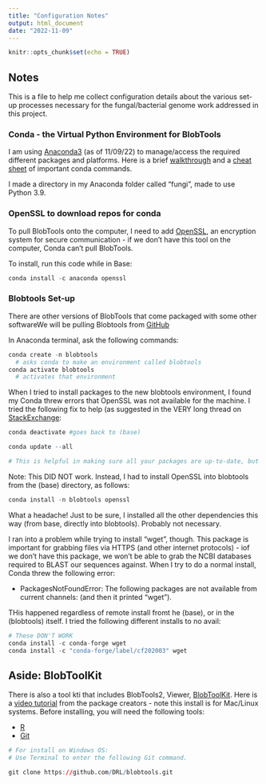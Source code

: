 ```yaml
---
title: "Configuration Notes"
output: html_document
date: "2022-11-09"
---
```


```r
knitr::opts_chunk$set(echo = TRUE)
```

## Notes

This is a file to help me collect configuration details about the various set-up processes necessary for the fungal/bacterial genome work addressed in this project.

### Conda - the Virtual Python Environment for BlobTools

I am using [Anaconda3](https://www.anaconda.com/products/distribution) (as of 11/09/22) to manage/access the required different packages and platforms.  Here is a brief [walkthrough](https://conda.io/projects/conda/en/stable/user-guide/getting-started.html) and a [cheat sheet](https://conda.io/projects/conda/en/stable/_downloads/cb0ffc4c7b1e6c0e716c066d2b077faf/conda-4.12.pdf) of important conda commands.

I made a directory in my Anaconda folder called "fungi", made to use Python 3.9.


### OpenSSL to download repos for conda

To pull BlobTools onto the computer, I need to add [OpenSSL](https://github.com/openssl/openssl), an encryption system for secure communication - if we don't have this tool on the computer, Conda can't pull BlobTools. 

To install, run this code while in Base:
```r
conda install -c anaconda openssl
```


### Blobtools Set-up

There are other versions of BlobTools that come packaged with some other softwareWe will be pulling Blobtools from [GitHub](https://github.com/DRL/blobtools)

In Anaconda terminal, ask the following commands: 

```r

conda create -n blobtools 
  # asks conda to make an environment called blobtools
conda activate blobtools
  # activates that environment

```

When I tried to install packages to the new blobtools environment, I found my Conda threw errors that OpenSSL was not available for the machine.  I tried the following fix to help (as suggested in the VERY long thread on [StackExchange](https://github.com/conda/conda/issues/11795):

```r
conda deactivate #goes back to (base)

conda update --all

# This is helpful in making sure all your packages are up-to-date, but doesn't ultimately help with this issue.
```
 
Note: This DID NOT work.  Instead, I had to install OpenSSL into blobtools from the (base) directory, as follows:
 
```r
conda install -n blobtools openssl
```
 
What a headache! Just to be sure, I installed all the other dependencies this way (from base, directly into blobtools). Probably not necessary.

I ran into a problem while trying to install "wget", though. This package is important for grabbing files via HTTPS (and other internet protocols) - iof we don't have this package, we won't be able to grab the NCBI databases required to BLAST our sequences against. When I try to do a normal install, Conda threw the following error: 

* PackagesNotFoundError: The following packages are not available from current channels: (and then it printed "wget"). 

THis happened regardless of remote install fromt he (base), or in the (blobtools) itself. I tried the following different installs to no avail:

```r
# These DON'T WORK
conda install -c conda-forge wget
conda install -c "conda-forge/label/cf202003" wget

```



## Aside: BlobToolKit

There is also a tool kti that includes BlobTools2, Viewer,  [BlobToolKit](https://blobtoolkit.genomehubs.org/). Here is a [video tutorial](https://www.youtube.com/watch?v=SuKBKEH0cMA) from the package creators - note this install is for Mac/Linux systems. Before installing, you will need the following tools:

* [R](https://www.r-project.org/)
* [Git](https://git-scm.com/)

```r
# For install on Windows OS:
# Use Terminal to enter the following Git command.

git clone https://github.com/DRL/blobtools.git

```

